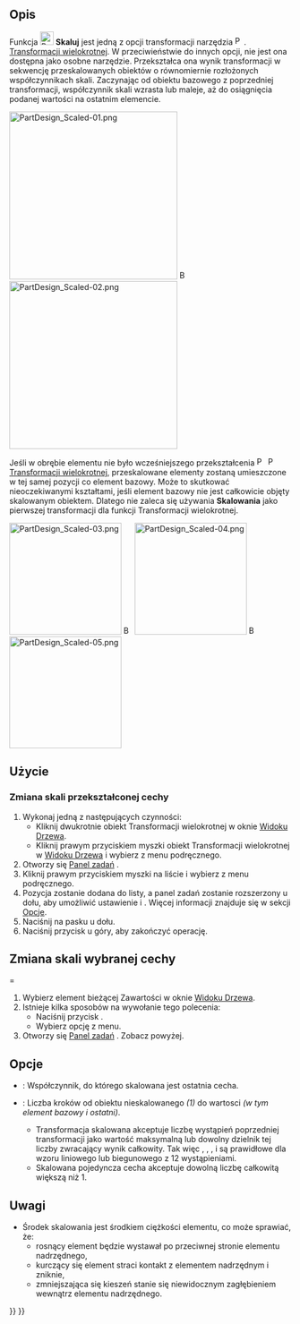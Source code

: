 <languages/>

{{Docnav/pl
|[[PartDesign_MultiTransform/pl|Utwórz transformację wielokrotną]]
|[[PartDesign_Sprocket/pl|Koło łańcuchowe]]
|[[PartDesign_Workbench/pl|środowisko pracy Projekt Części]]
|IconL=PartDesign_MultiTransform.svg
|IconR=PartDesign_Sprocket.svg
|IconC=Workbench_PartDesign.svg
}}

{{GuiCommand/pl
|Name=PartDesign Scaled
|Name/pl=Projekt Części: Skaluj
|MenuLocation=Brak ''(Opcja dostępna w menu Projekt Części → Zastosuj przekształcenie → Utwórz Transformację wielokrotną)''
|Workbenches=[[PartDesign Workbench/pl|Projekt Części]]
|SeeAlso=[[PartDesign_MultiTransform/pl|Transformacja wielokrotna]]
}}

<span id="Description"></span>
==Opis==

Funkcja [[Image:PartDesign_Scaled.svg|24px]] '''Skaluj''' jest jedną z opcji transformacji narzędzia [[Image:PartDesign_MultiTransform.svg|16px]]. [[PartDesign_MultiTransform/pl|Transformacji wielokrotnej]]. W przeciwieństwie do innych opcji, nie jest ona dostępna jako osobne narzędzie. Przekształca ona wynik transformacji w sekwencję przeskalowanych obiektów o równomiernie rozłożonych współczynnikach skali. Zaczynając od obiektu bazowego z poprzedniej transformacji, współczynnik skali wzrasta lub maleje, aż do osiągnięcia podanej wartości na ostatnim elemencie.

[[Image:PartDesign_Scaled-01.png|300px]] [[Image:Button_right.svg|16px|link=]] [[Image:PartDesign_Scaled-02.png|300px]]
{{Caption|Szyk liniowy i kołowy → Skalowanie szyku liniowego z 3 krokami ''(wystąpieniami)'' i szyku kołowego z 12 krokami.}}

Jeśli w obrębie elementu nie było wcześniejszego przekształcenia [[Image:PartDesign_MultiTransform.svg|16px]] [[Image:PartDesign_MultiTransform.svg|16px]] [[PartDesign_MultiTransform/pl|Transformacji wielokrotnej]], przeskalowane elementy zostaną umieszczone w tej samej pozycji co element bazowy. Może to skutkować nieoczekiwanymi kształtami, jeśli element bazowy nie jest całkowicie objęty skalowanym obiektem. Dlatego nie zaleca się używania '''Skalowania''' jako pierwszej transformacji dla funkcji Transformacji wielokrotnej.

[[Image:PartDesign_Scaled-03.png|200px]] [[Image:Button_right.svg|16px|link=]] 
[[Image:PartDesign_Scaled-04.png|200px]] [[Image:Button_right.svg|16px|link=]] 
[[Image:PartDesign_Scaled-05.png|200px]]
{{Caption|Cecha podstawowa z otworem → Obiekt skalowany z 2 wystąpieniami → Obiekt skalowany z 4 wystąpieniami.}}

<span id="Usage"></span>
==Użycie==

<span id="Scaling_a_transformed_feature"></span>
===Zmiana skali przekształconej cechy===

# Wykonaj jedną z następujących czynności:
#* Kliknij dwukrotnie obiekt Transformacji wielokrotnej w oknie [[Tree_view/pl|Widoku Drzewa]].
#* Kliknij prawym przyciskiem myszki obiekt Transformacji wielokrotnej w [[Tree_view/pl|Widoku Drzewa]] i wybierz {{MenuCommand|Edycja funkcji Transformacji wielokrotnej}} z menu podręcznego.
#  Otworzy się [[Task_panel|Panel zadań]] {{MenuCommand|Parametry Transformacji wielokrotnej}}.
# Kliknij prawym przyciskiem myszki na liście {{MenuCommand|Transformacje}} i wybierz {{MenuCommand|Dodaj transformację zmiany skali}} z menu podręcznego.
# Pozycja {{MenuCommand|Zmiana skali}} zostanie dodana do listy, a panel zadań zostanie rozszerzony u dołu, aby umożliwić ustawienie {{MenuCommand|Współczynnik}} i {{MenuCommand|Wystąpienia}}. Więcej informacji znajduje się w sekcji [[#Opcje|Opcje]].
# Naciśnij {{Button|OK}} na pasku u dołu.
# Naciśnij przycisk {{Button|OK}} u góry, aby zakończyć operację.

<span id="Scaling_a_single_feature"></span>
==Zmiana skali wybranej cechy===

# Wybierz element bieżącej Zawartości w oknie [[Tree_view/pl|Widoku Drzewa]].
# Istnieje kilka sposobów na wywołanie tego polecenia:
#* Naciśnij przycisk {{Button|[[Image:PartDesign_MultiTransform.svg|16px]] [[PartDesign_MultiTransform/pl|Utwórz transformację wielokrotną]]}}.
#* Wybierz opcję {{MenuCommand|Projekt Części → Zastosuj przekształcenie → [[Image:PartDesign_MultiTransform.svg|16px]] Utwórz wielokrotna transformację}} z menu.
#  Otworzy się [[Task_panel/pl|Panel zadań]] {{MenuCommand|Parametry Transformacji wielokrotnej}}. Zobacz powyżej.

<span id="Options"></span>
==Opcje==

* {{MenuCommand|Współczynnik}}: Współczynnik, do którego skalowana jest ostatnia cecha.
* {{MenuCommand|Wystąpienia}}: Liczba kroków od obiektu nieskalowanego ''(1)'' do wartosci {{MenuCommand|Współczynnika}} ''(w tym element bazowy i ostatni)''.
** Transformacja skalowana akceptuje liczbę wystąpień poprzedniej transformacji jako wartość maksymalną lub dowolny dzielnik tej liczby zwracający wynik całkowity. Tak więc {{Value|12}}, {{Value|6}}, {{Value|4}}, {{Value|3}} i {{Value|2}} są prawidłowe dla wzoru liniowego lub biegunowego z 12 wystąpieniami.
** Skalowana pojedyncza cecha akceptuje dowolną liczbę całkowitą większą niż 1.

<span id="Notes"></span>
==Uwagi==

* Środek skalowania jest środkiem ciężkości elementu, co może sprawiać, że:
** rosnący element będzie wystawał po przeciwnej stronie elementu nadrzędnego,
** kurczący się element straci kontakt z elementem nadrzędnym i zniknie,
** zmniejszająca się kieszeń stanie się niewidocznym zagłębieniem wewnątrz elementu nadrzędnego.


{{Docnav/pl
|[[PartDesign_MultiTransform/pl|Utwórz transformację wielokrotną]]
|[[PartDesign_Sprocket|Koło łańcuchowe]]
|[[PartDesign_Workbench/pl|środowisko pracy Projekt Części]]
|IconL=PartDesign_MultiTransform.svg
|IconR=PartDesign_Sprocket.svg
|IconC=Workbench_PartDesign.svg
}}

{{PartDesign Tools navi{{#translation:}}}}
{{Userdocnavi{{#translation:}}}}